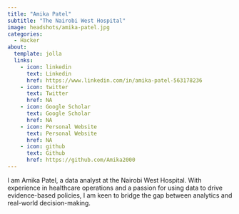 ```yaml
---
title: "Amika Patel"
subtitle: "The Nairobi West Hospital"
image: headshots/amika-patel.jpg
categories:
  - Hacker
about:
  template: jolla
  links:
    - icon: linkedin
      text: Linkedin
      href: https://www.linkedin.com/in/amika-patel-563178236
    - icon: twitter
      text: Twitter
      href: NA
    - icon: Google Scholar
      text: Google Scholar
      href: NA
    - icon: Personal Website
      text: Personal Website
      href: NA
    - icon: github
      text: Github
      href: https://github.com/Amika2000
---
```


I am Amika Patel, a data analyst at the Nairobi West Hospital. With experience in healthcare operations and a passion for using data to drive evidence-based policies, I am keen to bridge the gap between analytics and real-world decision-making.
